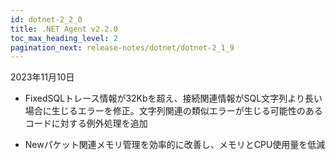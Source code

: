 ```yaml
---
id: dotnet-2_2_0
title: .NET Agent v2.2.0
toc_max_heading_level: 2
pagination_next: release-notes/dotnet/dotnet-2_1_9
---
```


2023年11月10日

- <Status>Fixed</Status>SQLトレース情報が32Kbを超え、接続関連情報がSQL文字列より長い場合に生じるエラーを修正。文字列関連の類似エラーが生じる可能性のあるコードに対する例外処理を追加

- <Status>New</Status>パケット関連メモリ管理を効率的に改善し、メモリとCPU使用量を低減
